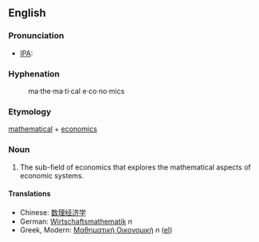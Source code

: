 ==English==

=== Pronunciation ===
*[[IPA]]: 

===Hyphenation===
:ma&middot;the&middot;ma&middot;ti&middot;cal e&middot;co&middot;no&middot;mics
===Etymology===

[[mathematics|mathematical]] + [[economics]]
=== Noun ===

#The sub-field of economics that explores the mathematical aspects of economic systems.
==== Translations ====

*Chinese: [[数理经济学]]
*German: [[Wirtschaftsmathematik]] ''n''
*Greek, Modern: [[Μαθηματική Οικονομική]] ''n'' ([[:el:Μαθηματική Οικονομική|el]])

{{Wikipedia}}